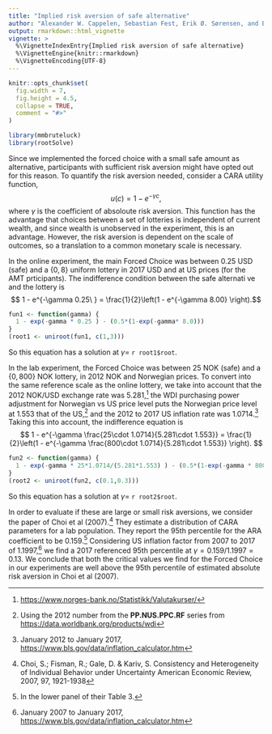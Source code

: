 ```yaml
---
title: "Implied risk aversion of safe alternative"
author: "Alexander W. Cappelen, Sebastian Fest, Erik Ø. Sørensen, and Bertil Tungodden"
output: rmarkdown::html_vignette
vignette: >
  %\VignetteIndexEntry{Implied risk aversion of safe alternative}
  %\VignetteEngine{knitr::rmarkdown}
  %\VignetteEncoding{UTF-8}
---
```


```r
knitr::opts_chunk$set(
  fig.width = 7,
  fig.height = 4.5,
  collapse = TRUE,
  comment = "#>"
)
```

```r
library(mmbruteluck)
library(rootSolve)
```

Since we implemented the forced choice with a small safe amount as alternative,
participants with sufficient risk aversion might have opted out for this reason.
To quantify the risk aversion needed, consider a CARA utility function,
$$ u(c) = 1 - e^{-\gamma c},$$
where $\gamma$ is the coefficient of absoloute risk aversion.  This
function has the advantage that choices between a set of lotteries is
independent of current wealth, and since wealth is unobserved in the
experiment, this is an advantage. However, the risk aversion is
dependent on the scale of outcomes, so a translation to a common
monetary scale is necessary.

In the online experiment, the main Forced Choice was between 0.25 USD
(safe) and a $\{0,8\}$ uniform lottery in 2017 USD and at US prices
(for the AMT prticipants). The indifference condition between the safe alternati
ve
and the lottery is
$$ 1 - e^{-\gamma 0.25\ } = \frac{1}{2}\left(1 - e^{-\gamma 8.00} \right).$$
```r
fun1 <- function(gamma) {
  1 - exp(-gamma * 0.25 ) - (0.5*(1-exp(-gamma* 8.0)))
}
(root1 <- uniroot(fun1, c(1,3)))
```
So this equation has a solution at $\gamma=$ `r root1$root`.

In the lab experiment, the Forced Choice was between 25 NOK (safe) and
a $\{0,800\}$ NOK lottery, in 2012 NOK and Norwegian prices. To
convert into the same reference scale as the online lottery, we take
into account that the 2012 NOK/USD exchange rate was
5.281,[^1] 
  the WDI purchasing power adjustment for Norwegian vs US price level
  puts the Norwegian price level at 1.553 that of the
  US,[^2] 
and the 2012 to 2017 US inflation rate was 1.0714.[^3] 
Taking this into account, the indifference equation is
$$ 1 - e^{-\gamma \frac{25\cdot 1.0714}{5.281\cdot 1.553}} =
\frac{1}{2}\left(1 - e^{-\gamma \frac{800\cdot 1.0714}{5.281\cdot
      1.553}} \right).
$$

```r
fun2 <- function(gamma) {
  1 - exp(-gamma * 25*1.0714/(5.281*1.553) ) - (0.5*(1-exp(-gamma * 800*1.0714/(5.281*1.553))))
}
(root2 <- uniroot(fun2, c(0.1,0.3)))
```    
So this equation has a solution at $\gamma=$ `r root2$root`.

In order to evaluate if these are large or small risk aversions, we consider
the paper of Choi et al (2007).[^4] They estimate a distribution of CARA parameters
for a lab population. They report the 95th percentile for the ARA coefficient
to be 0.159.[^5] 
 Considering US inflation factor from 2007 to 2017 of 1.1997,[^6]
we find a 2017 referenced 95th percentile at $\gamma=0.159/1.1997=0.13$. We conclude
that both the critical values we find for the Forced Choice in our experiments
are well above the 95th percentile of estimated absolute risk aversion
in Choi et al (2007).


[^1]: <https://www.norges-bank.no/Statistikk/Valutakurser/>
[^2]: Using the 2012 number from the **PP.NUS.PPC.RF** series 
  from <https://data.worldbank.org/products/wdi>
[^3]: January 2012 to January 2017, <https://www.bls.gov/data/inflation_calculator.htm>
[^4]: Choi, S.; Fisman, R.; Gale, D. & Kariv, S. 
    Consistency and Heterogeneity of Individual Behavior under Uncertainty American Economic Review, 
    2007, 97, 1921-1938
[^5]: In the lower panel of their Table 3.
[^6]: January 2007 to January 2017, <https://www.bls.gov/data/inflation_calculator.htm>

